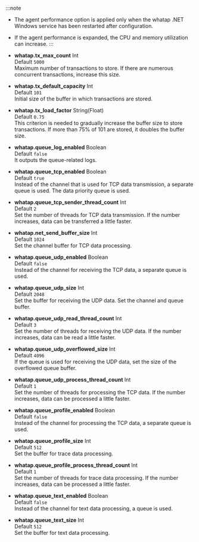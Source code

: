 :::note

-   The agent performance option is applied only when the whatap .NET Windows service has been restarted after configuration.

-   If the agent performance is expanded, the CPU and memory utilization can increase.
    :::

-   **whatap.tx_max_count** <span class='type'>Int</span><br/>
    Default `5000`<br/>Maximum number of transactions to store. If there are numerous concurrent transactions, increase this size.

-   **whatap.tx_default_capacity** <span class='type'>Int</span><br/>
    Default `101`<br/>Initial size of the buffer in which transactions are stored.

-   **whatap.tx_load_factor** <span class='type'>String(Float)</span><br/>
    Default `0.75`<br/>This criterion is needed to gradually increase the buffer size to store transactions. If more than 75% of 101 are stored, it doubles the buffer size.                          

-   **whatap.queue_log_enabled** <span class='type'>Boolean</span><br/>
    Default `false`<br/>It outputs the queue-related logs.

-   **whatap.queue_tcp_enabled** <span class='type'>Boolean</span><br/>Default `true`<br/> 
    Instead of the channel that is used for TCP data transmission, a separate queue is used. The data priority queue is used.

-   **whatap.queue_tcp_sender_thread_count** <span class='type'>Int</span><br/>Default `2`<br/> 
    Set the number of threads for TCP data transmission. If the number increases, data can be transferred a little faster. 

-   **whatap.net_send_buffer_size** <span class='type'>Int</span><br/>Default `1024`<br/>
    Set the channel buffer for TCP data processing.

-   **whatap.queue_udp_enabled** <span class='type'>Boolean</span><br/>Default `false`<br/> 
    Instead of the channel for receiving the TCP data, a separate queue is used.

-   **whatap.queue_udp_size** <span class='type'>Int</span><br/>Default `2048`<br/>
    Set the buffer for receiving the UDP data. Set the channel and queue buffer. 

-   **whatap.queue_udp_read_thread_count** <span class='type'>Int</span><br/>Default `3`<br/> 
    Set the number of threads for receiving the UDP data. If the number increases, data can be read a little faster. 

-   **whatap.queue_udp_overflowed_size** <span class='type'>Int</span><br/>Default `4096`<br/>
    If the queue is used for receiving the UDP data, set the size of the overflowed queue buffer.

-   **whatap.queue_udp_process_thread_count** <span class='type'>Int</span><br/>Default `1`<br/> 
    Set the number of threads for processing the TCP data. If the number increases, data can be processed a little faster.

-   **whatap.queue_profile_enabled** <span class='type'>Boolean</span><br/>Default `false`<br/> 
    Instead of the channel for processing the TCP data, a separate queue is used.

-   **whatap.queue_profile_size** <span class='type'>Int</span><br/>Default `512`<br/>
    Set the buffer for trace data processing.

-   **whatap.queue_profile_process_thread_count** <span class='type'>Int</span><br/>Default `1`<br/> 
    Set the number of threads for trace data processing. If the number increases, data can be processed a little faster.

-   **whatap.queue_text_enabled** <span class='type'>Boolean</span><br/>Default `false`<br/> 
    Instead of the channel for text data processing, a queue is used.

-   **whatap.queue_text_size** <span class='type'>Int</span><br/>Default `512`<br/>
    Set the buffer for text data processing.
